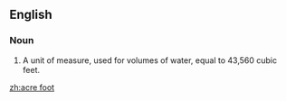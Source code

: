 ==English==

===Noun===
{{en-noun|sg=[[acre]] [[foot]]|acre feet}}
# {{US|engineering|agriculture}} A unit of measure, used for volumes of water, equal to 43,560 cubic feet.

{{anagrams:en/acefoort}}
[[zh:acre foot]]